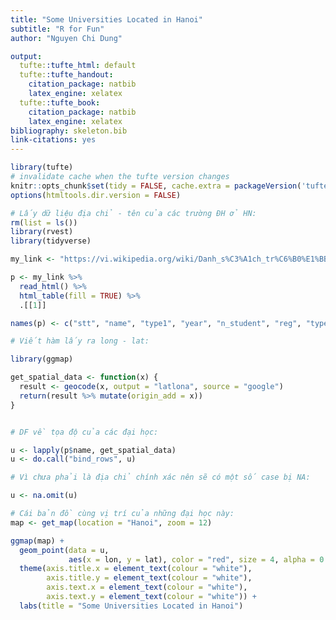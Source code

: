 ---
title: "Some Universities Located in Hanoi"
subtitle: "R for Fun"
author: "Nguyen Chi Dung"

output:
  tufte::tufte_html: default
  tufte::tufte_handout:
    citation_package: natbib
    latex_engine: xelatex
  tufte::tufte_book:
    citation_package: natbib
    latex_engine: xelatex
bibliography: skeleton.bib
link-citations: yes
---

```{r setup, include=FALSE}
library(tufte)
# invalidate cache when the tufte version changes
knitr::opts_chunk$set(tidy = FALSE, cache.extra = packageVersion('tufte'), warning = FALSE, message = FALSE)
options(htmltools.dir.version = FALSE)
```

```{r}
# Lấy dữ liệu địa chỉ - tên của các trường ĐH ở HN: 
rm(list = ls())
library(rvest)
library(tidyverse)

my_link <- "https://vi.wikipedia.org/wiki/Danh_s%C3%A1ch_tr%C6%B0%E1%BB%9Dng_%C4%91%E1%BA%A1i_h%E1%BB%8Dc,_h%E1%BB%8Dc_vi%E1%BB%87n_v%C3%A0_cao_%C4%91%E1%BA%B3ng_t%E1%BA%A1i_H%C3%A0_N%E1%BB%99i"

p <- my_link %>% 
  read_html() %>% 
  html_table(fill = TRUE) %>% 
  .[[1]]

names(p) <- c("stt", "name", "type1", "year", "n_student", "reg", "type2")

# Viết hàm lấy ra long - lat: 

library(ggmap)

get_spatial_data <- function(x) {
  result <- geocode(x, output = "latlona", source = "google")
  return(result %>% mutate(origin_add = x))
}


# DF về tọa độ của các đại học: 

u <- lapply(p$name, get_spatial_data)
u <- do.call("bind_rows", u)

# Vì chưa phải là địa chỉ chính xác nên sẽ có một số case bị NA: 

u <- na.omit(u)

# Cái bản đồ cùng vị trí của những đại học này: 
map <- get_map(location = "Hanoi", zoom = 12)

ggmap(map) + 
  geom_point(data = u, 
             aes(x = lon, y = lat), color = "red", size = 4, alpha = 0.5) + 
  theme(axis.title.x = element_text(colour = "white"),
        axis.title.y = element_text(colour = "white"),
        axis.text.x = element_text(colour = "white"),
        axis.text.y = element_text(colour = "white")) + 
  labs(title = "Some Universities Located in Hanoi")
```

